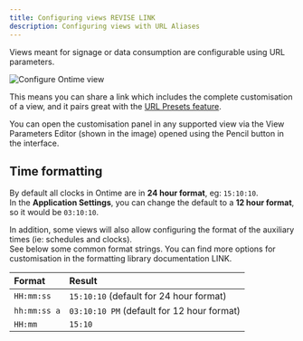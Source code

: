 ```yaml
---
title: Configuring views REVISE LINK
description: Configuring views with URL Aliases
---
```


Views meant for signage or data consumption are configurable using URL parameters.

![Configure Ontime view](../../../assets/screenshots/feature/view-parameter-editor.png)

This means you can share a link which includes the complete customisation of a view, and it pairs great with the [URL Presets feature](/features/url-presets).

You can open the customisation panel in any supported view via the View Parameters Editor (shown in the image) opened using the Pencil button in the interface.

## Time formatting
By default all clocks in Ontime are in __24 hour format__, eg: `15:10:10`. \
In the __Application Settings__, you can change the default to a __12 hour format__, so it would be `03:10:10`.

In addition, some views will also allow configuring the format of the auxiliary times (ie: schedules and clocks). \
See below some common format strings. You can find more options for customisation in the formatting library documentation LINK.


| Format                | Result                                          | 
| :-------------------- | :---------------------------------------------- |
| `HH:mm:ss`            | `15:10:10`     (default for 24 hour format)     |
| `hh:mm:ss a`          | `03:10:10 PM`  (default for 12 hour format)     |
| `HH:mm`               | `15:10`                                         |

